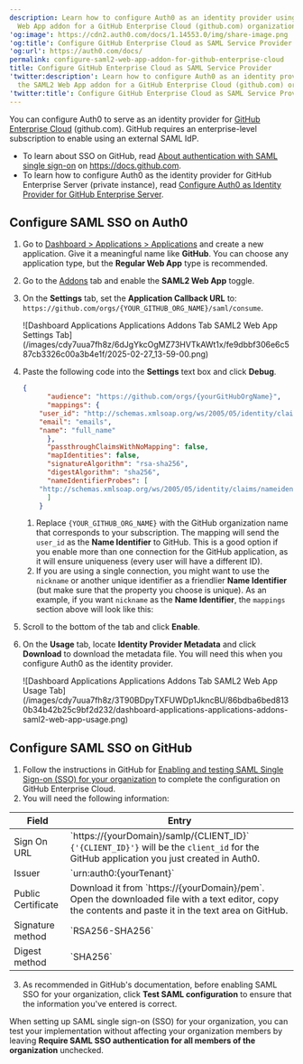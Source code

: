 ```yaml
---
description: Learn how to configure Auth0 as an identity provider using the SAML2
  Web App addon for a GitHub Enterprise Cloud (github.com) organization.
'og:image': https://cdn2.auth0.com/docs/1.14553.0/img/share-image.png
'og:title': Configure GitHub Enterprise Cloud as SAML Service Provider
'og:url': https://auth0.com/docs/
permalink: configure-saml2-web-app-addon-for-github-enterprise-cloud
title: Configure GitHub Enterprise Cloud as SAML Service Provider
'twitter:description': Learn how to configure Auth0 as an identity provider using
  the SAML2 Web App addon for a GitHub Enterprise Cloud (github.com) organization.
'twitter:title': Configure GitHub Enterprise Cloud as SAML Service Provider
---
```

You can configure Auth0 to serve as an <Tooltip tip="Identity Provider (IdP): Service that stores and manages digital identities." cta="View Glossary" href="/glossary?term=identity+provider">identity provider</Tooltip> for [GitHub Enterprise Cloud](https://help.github.com/en/articles/about-authentication-with-saml-single-sign-on) (github.com). GitHub requires an enterprise-level subscription to enable using an external <Tooltip tip="Identity Provider (IdP): Service that stores and manages digital identities." cta="View Glossary" href="/glossary?term=SAML">SAML</Tooltip> IdP.

* To learn about <Tooltip tip="Single Sign-On (SSO): Service that, after a user logs into one applicaton, automatically logs that user in to other applications." cta="View Glossary" href="/glossary?term=SSO">SSO</Tooltip> on GitHub, read [About authentication with SAML single sign-on](https://help.github.com/en/articles/about-authentication-with-saml-single-sign-on) on https://docs.github.com.
* To learn how to configure Auth0 as the identity provider for GitHub Enterprise Server (private instance), read [Configure Auth0 as Identity Provider for GitHub Enterprise Server](/authenticate/single-sign-on/outbound-single-sign-on/configure-auth0-saml-identity-provider/configure-saml2-web-app-addon-for-github-enterprise-server).

## Configure SAML SSO on Auth0

1. Go to [Dashboard > Applications > Applications](https://manage.auth0.com/#/applications) and create a new application. Give it a meaningful name like **GitHub**. You can choose any application type, but the **Regular Web App** type is recommended.
2. Go to the [Addons](https://manage.auth0.com/#/applications/{yourClientId}/addons) tab and enable the **SAML2 Web App** toggle.
3. On the **Settings** tab, set the **Application Callback URL** to: `https://github.com/orgs/{YOUR_GITHUB_ORG_NAME}/saml/consume`.

   <Frame>![Dashboard Applications Applications Addons Tab SAML2 Web App Settings Tab](/images/cdy7uua7fh8z/6dJgYkcOgMZ73HVTkAWt1x/fe9dbbf306e6c587cb3326c00a3b4e1f/2025-02-27_13-59-00.png)</Frame>
4. Paste the following code into the **Settings** text box and click **Debug**.

   ```json lines
   {
         "audience": "https://github.com/orgs/{yourGitHubOrgName}",
         "mappings": {
       "user_id": "http://schemas.xmlsoap.org/ws/2005/05/identity/claims/nameidentifier",
       "email": "emails",
       "name": "full_name"
         },
         "passthroughClaimsWithNoMapping": false,
         "mapIdentities": false,
         "signatureAlgorithm": "rsa-sha256",
         "digestAlgorithm": "sha256",
         "nameIdentifierProbes": [
       "http://schemas.xmlsoap.org/ws/2005/05/identity/claims/nameidentifier"
         ]
       }
   ```


   

   

   1. Replace `{YOUR_GITHUB_ORG_NAME}` with the GitHub organization name that corresponds to your subscription. The mapping will send the `user_id` as the **Name Identifier** to GitHub. This is a good option if you enable more than one connection for the GitHub application, as it will ensure uniqueness (every user will have a different ID).
   2. If you are using a single connection, you might want to use the `nickname` or another unique identifier as a friendlier **Name Identifier** (but make sure that the property you choose is unique). As an example, if you want `nickname` as the **Name Identifier**, the `mappings` section above will look like this:
5. Scroll to the bottom of the tab and click **Enable**.
6. On the **Usage** tab, locate **Identity Provider Metadata** and click **Download** to download the metadata file. You will need this when you configure Auth0 as the identity provider.

   <Frame>![Dashboard Applications Applications Addons Tab SAML2 Web App Usage Tab](/images/cdy7uua7fh8z/3T90BDpyTXFUWDp1JkncBU/86bdba6bed8130b34b42b25c9bf2d232/dashboard-applications-applications-addons-saml2-web-app-usage.png)</Frame>

## Configure SAML SSO on GitHub

1. Follow the instructions in GitHub for [Enabling and testing SAML Single Sign-on (SSO) for your organization](https://help.github.com/en/articles/enabling-and-testing-saml-single-sign-on-for-your-organization) to complete the configuration on GitHub Enterprise Cloud.
2. You will need the following information:

<table>
  <thead>
    <tr>
      <th>Field</th>
      <th>Entry</th>
    </tr>
  </thead>
  <tbody>
    <tr>
      <td>Sign On URL</td>
      <td>
        `https://{yourDomain}/samlp/{CLIENT_ID}`<br/>
        <code>{'{CLIENT_ID}'}</code> will be the <code>client_id</code> for the GitHub application you just created in Auth0.
      </td>
    </tr>
    <tr>
      <td>Issuer</td>
      <td>`urn:auth0:{yourTenant}`</td>
    </tr>
    <tr>
      <td>Public Certificate</td>
      <td>
        Download it from `https://{yourDomain}/pem`. Open the downloaded file with a text editor, copy the contents and paste it in the text area on GitHub.
      </td>
    </tr>
    <tr>
      <td>Signature method</td>
      <td>`RSA256-SHA256`</td>
    </tr>
    <tr>
      <td>Digest method</td>
      <td>`SHA256`</td>
    </tr>
  </tbody>
</table>

3. As recommended in GitHub's documentation, before enabling SAML SSO for your organization, click **Test SAML configuration** to ensure that the information you've entered is correct.

When setting up SAML single sign-on (SSO) for your organization, you can test your implementation without affecting your organization members by leaving **Require SAML SSO authentication** **for all members of the organization** unchecked.